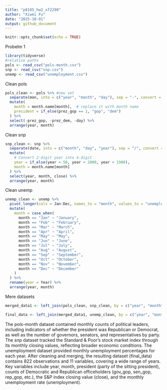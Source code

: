 ```yaml
---
title: "p8105_hw2_xf2290"
author: "Xiwei Fu"
date: "2025-10-01"
output: github_document
---
```


```r
knitr::opts_chunk$set(echo = TRUE)
```


Probelm 1
```r
library(tidyverse)
#relative paths
pols <- read_csv("pols-month.csv")
snp <- read_csv("snp.csv")
unemp <- read_csv("unemployment.csv")
```
Clean pols
```r
pols_clean <- pols %>% #new set
  separate(mon, into = c("year", "month", "day"), sep = "-", convert = TRUE) %>%
  mutate(
    month = month.name[month],  # replace it with month name
    president = if_else(prez_gop == 1, "gop", "dem")
  ) %>%
  select(-prez_gop, -prez_dem, -day) %>%
  arrange(year, month)
```
Clean snp
```R
snp_clean <- snp %>%
  separate(date, into = c("month", "day", "year"), sep = "/", convert = TRUE) %>%
  mutate(
    # Convert 2-digit year into 4-digit
    year = if_else(year < 50, year + 2000, year + 1900),
    month = month.name[month] 
  ) %>%
  select(year, month, close) %>%
  arrange(year, month)
```
Clean unemp
```R
unemp_clean <- unemp %>%
  pivot_longer(cols = Jan:Dec, names_to = "month", values_to = "unemployment") %>%
  mutate(
    month = case_when(
      month == "Jan" ~ "January",
      month == "Feb" ~ "February",
      month == "Mar" ~ "March",
      month == "Apr" ~ "April",
      month == "May" ~ "May",
      month == "Jun" ~ "June",
      month == "Jul" ~ "July",
      month == "Aug" ~ "August",
      month == "Sep" ~ "September",
      month == "Oct" ~ "October",
      month == "Nov" ~ "November",
      month == "Dec" ~ "December"
    )
  ) %>%
  rename(year = Year) %>%
  arrange(year, month)
```
Mere datasets
```R
merged_data1 <- left_join(pols_clean, snp_clean, by = c("year", "month"))

final_data <- left_join(merged_data1, unemp_clean, by = c("year", "month"))
```

The pols-month dataset contained monthly counts of political leaders, including indicators of whether the president was Republican or Democrat, as well as the number of governors, senators, and representatives by party. The snp dataset tracked the Standard & Poor’s stock market index through its monthly closing values, reflecting broader economic conditions. The unemployment dataset provided monthly unemployment percentages for each year. After cleaning and merging, the resulting dataset (final_data) contains 822 observations and 11 variables, covering a wide range of years. Key variables include year, month, president (party of the sitting president), counts of Democratic and Republican officeholders (gov_gop, sen_gop, rep_gop, etc.), the S&P index closing value (close), and the monthly unemployment rate (unemployment).





